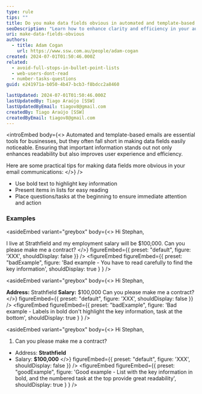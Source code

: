 ```yaml
---
type: rule
tips: ""
title: Do you make data fields obvious in automated and template-based emails?
seoDescription: "Learn how to enhance clarity and efficiency in your automated and template-based emails by making data fields more obvious. "
uri: make-data-fields-obvious
authors:
  - title: Adam Cogan
    url: https://www.ssw.com.au/people/adam-cogan
created: 2024-07-01T01:50:46.000Z
related:
  - avoid-full-stops-in-bullet-point-lists
  - web-users-dont-read
  - number-tasks-questions
guid: e241971a-b050-4b47-bcb3-f8bdcc2a8460

lastUpdated: 2024-07-01T01:50:46.000Z
lastUpdatedBy: Tiago Araújo [SSW]
lastUpdatedByEmail: tiagov8@gmail.com
createdBy: Tiago Araújo [SSW]
createdByEmail: tiagov8@gmail.com
---
```


<introEmbed
  body={<>
Automated and template-based emails are essential tools for businesses, but they often fall short in making data fields easily noticeable. Ensuring that important information stands out not only enhances readability but also improves user experience and efficiency.

Here are some practical tips for making data fields more obvious in your email communications:
  </>}
/>
* Use bold text to highlight key information
* Present items in lists for easy reading
* Place questions/tasks at the beginning to ensure immediate attention and action

### Examples

<asideEmbed
  variant="greybox"
  body={<>
    Hi Stephan,

I live at Strathfield and my employment salary will be $100,000. Can you please make me a contract?
  </>}
  figureEmbed={{
    preset: "default",
    figure: 'XXX',
    shouldDisplay: false
  }}
/>
<figureEmbed figureEmbed={{
  preset: "badExample",
  figure: 'Bad example - You have to read carefully to find the key information',
  shouldDisplay: true
} } />


<asideEmbed
  variant="greybox"
  body={<>
    Hi Stephan,

**Address:** Strathfield
**Salary:** $100,000
Can you please make me a contract?
  </>}
  figureEmbed={{
    preset: "default",
    figure: 'XXX',
    shouldDisplay: false
  }}
/>
<figureEmbed figureEmbed={{
  preset: "badExample",
  figure: 'Bad example - Labels in bold don\'t highlight the key information, task at the bottom',
  shouldDisplay: true
} } />


<asideEmbed
  variant="greybox"
  body={<>
    Hi Stephan,

1. Can you please make me a contract?

* Address: **Strathfield**
* Salary: **$100,000**
  </>}
  figureEmbed={{
    preset: "default",
    figure: 'XXX',
    shouldDisplay: false
  }}
/>
<figureEmbed figureEmbed={{
  preset: "goodExample",
  figure: 'Good example - List with the key information in bold, and the numbered task at the top provide great readability',
  shouldDisplay: true
} } />
